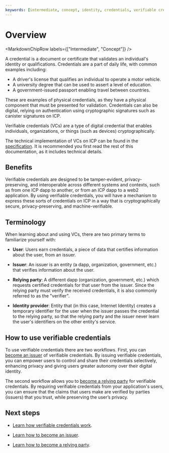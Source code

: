 ```yaml
---
keywords: [intermediate, concept, identity, credentials, verifiable credentials]
---
```



# Overview

<MarkdownChipRow labels={["Intermediate", "Concept"]} />

A credential is a document or certificate that validates an individual's identity or qualifications. Credentials are a part of daily life, with common examples including:

- A driver's license that qualifies an individual to operate a motor vehicle.
- A university degree that can be used to assert a level of education.
- A government-issued passport enabling travel between countries.

These are examples of physical credentials, as they have a physical component that must be presented for validation. Credentials can also be digital, relying on authentication using cryptographic signatures such as canister signatures on ICP.

Verifiable credentials (VCs) are a type of digital credential that enables individuals, organizations, or things (such as devices) cryptographically.

The technical implementation of VCs on ICP can be found in the [specification](https://github.com/dfinity/internet-identity/blob/main/docs/vc-spec.md). It is recommended you first read the rest of this documentation, as it includes technical details.

## Benefits

Verifiable credentials are designed to be tamper-evident, privacy-preserving, and interoperable across different systems and contexts, such as from one ICP dapp to another, or from an ICP dapp to a web2 application. By using verifiable credentials, you will have a mechanism to express these sorts of credentials on ICP in a way that is cryptographically secure, privacy-preserving, and machine-verifiable.

## Terminology

When learning about and using VCs, there are two primary terms to familiarize yourself with:

- **User**: Users earn credentials, a piece of data that certifies information about the user, from an issuer.

- **Issuer**: An issuer is an entity (a dapp, organization, government, etc.) that verifies information about the user.

- **Relying party**: A different dapp (organization, government, etc.) which requests certified credentials for that user from the issuer. Since the relying party must verify the received credentials, it is also commonly referred to as the "verifier".

- **Identity provider**: Entity that (in this case, Internet Identity) creates a temporary identifier for the user when the issuer passes the credential to the relying party, so that the relying party and the issuer never learn the user's identifiers on the other entity's service.

## How to use verifiable credentials

To use verifiable credentials there are two workflows. First, you can [become an issuer](issuer.mdx) of verifiable credentials. By issuing verifiable credentials, you can empower users to control and share their credentials selectively, enhancing privacy and giving users greater autonomy over their digital identity.

The second workflow allows you to [become a relying party](relying-party.mdx) for verifiable credentials. By requiring verifiable credentials from your application's users,  you can ensure that the claims that users make are verified by parties (issuers) that you trust, while preserving the user’s privacy.

## Next steps

- [Learn how verifiable credentials work](how-it-works.mdx).

- [Learn how to become an issuer](issuer.mdx).

- [Learn how to become a relying party](relying-party.mdx).
